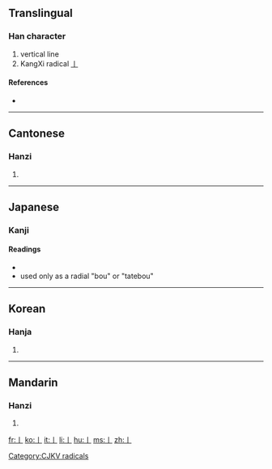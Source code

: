 ==Translingual==
{{stroke order|type=animate}}

===Han character===
{{Han char|rn=2|rad=丨|as=00|sn=1|four=|canj=中 (L), X中 (XL)}}

# vertical line
# KangXi radical [[Index:Chinese radical/丨|丨]]

====References====
* {{Han ref|kx=0078.200|dkj=00067|dj=0157.450|hdz=10028.020|uh=4E28|ud=20008}}

----

==Cantonese==

===Hanzi===
{{yue-hanzi|jyut=|y=kwan2}}

# {{defn|Cantonese|sort=丨00}}

----

==Japanese==

===Kanji===

====Readings====
* {{ja-readings|on=[[こん]] (kon)|kun=}}
* used only as a radial "bou" or "tatebou"

----

==Korean==

===Hanja===
{{ko-hanja|hangeul=곤|rv=gon|mr=kon}}

# {{defn|Korean|sort=丨00}}

[[Category:CJKV radicals]]

----

==Mandarin==

===Hanzi===
{{cmn-hanzi|pin=[[gě]] ([[ge3]]), [[gǔn]] ([[gun3]])|wg=ko<sup>3</sup>, kun<sup>3</sup>}}

# {{defn|Mandarin|sort=丨00}}

[[fr:丨]]
[[ko:丨]]
[[it:丨]]
[[li:丨]]
[[hu:丨]]
[[ms:丨]]
[[zh:丨]]